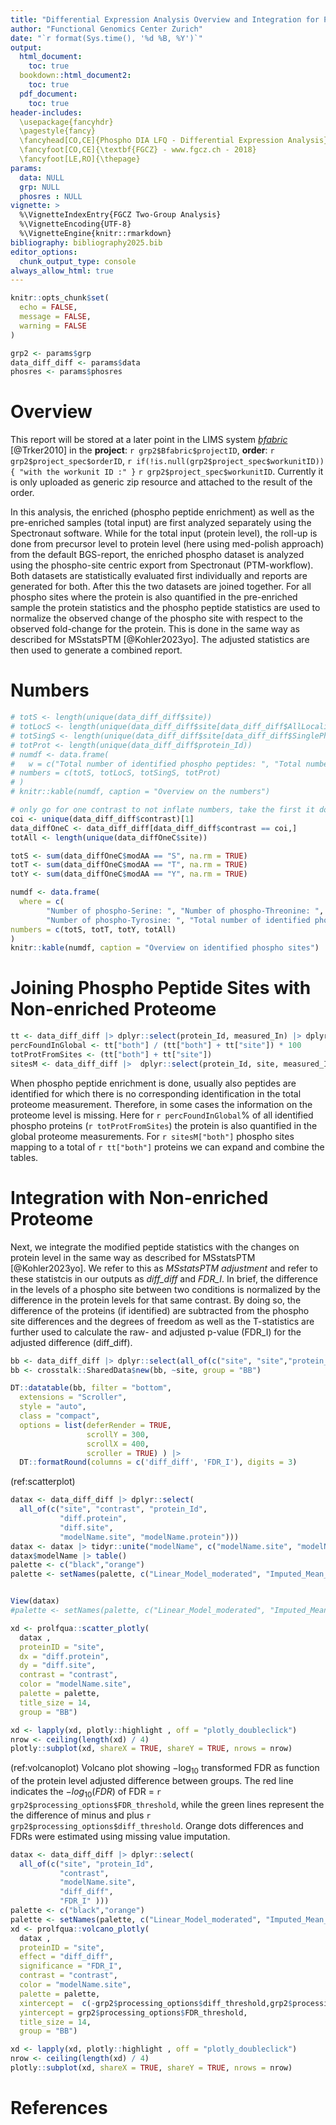 ```yaml
---
title: "Differential Expression Analysis Overview and Integration for Phospho DIA-LFQ Data"
author: "Functional Genomics Center Zurich"
date: "`r format(Sys.time(), '%d %B, %Y')`"
output:
  html_document:
    toc: true
  bookdown::html_document2:
    toc: true
  pdf_document: 
    toc: true
header-includes: 
  \usepackage{fancyhdr}
  \pagestyle{fancy}
  \fancyhead[CO,CE]{Phospho DIA LFQ - Differential Expression Analysis}
  \fancyfoot[CO,CE]{\textbf{FGCZ} - www.fgcz.ch - 2018}
  \fancyfoot[LE,RO]{\thepage} 
params:
  data: NULL
  grp: NULL
  phosres : NULL
vignette: >
  %\VignetteIndexEntry{FGCZ Two-Group Analysis}
  %\VignetteEncoding{UTF-8}
  %\VignetteEngine{knitr::rmarkdown}
bibliography: bibliography2025.bib
editor_options: 
  chunk_output_type: console
always_allow_html: true
---
```




```r

knitr::opts_chunk$set(
  echo = FALSE,
  message = FALSE,
  warning = FALSE
)

grp2 <- params$grp
data_diff_diff <- params$data
phosres <- params$phosres
```

# Overview

This report will be stored at a later point in the LIMS system [_bfabric_](https://fgcz-bfabric.uzh.ch) [@Trker2010] in the 
__project__: `r grp2$Bfabric$projectID`, __order__: `r grp2$project_spec$orderID`, `r if(!is.null(grp2$project_spec$workunitID)){ "with the workunit ID :" }`  `r grp2$project_spec$workunitID`. Currently it is only uploaded as generic zip resource and attached to the result of the order.

In this analysis, the enriched (phospho peptide enrichment) as well as the pre-enriched samples (total input) are first analyzed separately using the Spectronaut software. While for the total input (protein level), the roll-up is done from precursor level to protein level (here using med-polish approach) from the default BGS-report, the enriched phospho dataset is analyzed using the phospho-site centric export from Spectronaut (PTM-workflow). Both datasets are statistically evaluated first individually and reports are generated for both. After this the two datasets are joined together. For all phospho sites where the protein is also quantified in the pre-enriched sample the protein statistics and the phospho peptide statistics are used to normalize the observed change of the phospho site with respect to the observed fold-change for the protein. This is done in the same way as described for MSstatsPTM [@Kohler2023yo]. The adjusted statistics are then used to generate a combined report. 

# Numbers

```r
# totS <- length(unique(data_diff_diff$site))
# totLocS <- length(unique(data_diff_diff$site[data_diff_diff$AllLocalized]))
# totSingS <- length(unique(data_diff_diff$site[data_diff_diff$SinglePhosLocalized_bool]))
# totProt <- length(unique(data_diff_diff$protein_Id))
# numdf <- data.frame(
#   w = c("Total number of identified phospho peptides: ", "Total number of phospho peptides with fully localized phosphorylations (sites):", "Total number of singly phosphorylated and localized phospho peptides: ", "Total number of phospho proteins: "), 
# numbers = c(totS, totLocS, totSingS, totProt)
# )
# knitr::kable(numdf, caption = "Overview on the numbers")

# only go for one contrast to not inflate numbers, take the first it does not matter
coi <- unique(data_diff_diff$contrast)[1]
data_diffOneC <- data_diff_diff[data_diff_diff$contrast == coi,]
totAll <- length(unique(data_diffOneC$site))

totS <- sum(data_diffOneC$modAA == "S", na.rm = TRUE)
totT <- sum(data_diffOneC$modAA == "T", na.rm = TRUE)
totY <- sum(data_diffOneC$modAA == "Y", na.rm = TRUE)

numdf <- data.frame(
  where = c( 
        "Number of phospho-Serine: ", "Number of phospho-Threonine: ", 
        "Number of phospho-Tyrosine: ", "Total number of identified phospho sites: "), 
numbers = c(totS, totT, totY, totAll)
)
knitr::kable(numdf, caption = "Overview on identified phospho sites")

```


# Joining Phospho Peptide Sites with Non-enriched Proteome

```r
tt <- data_diff_diff |> dplyr::select(protein_Id, measured_In) |> dplyr::distinct() |> dplyr::pull(measured_In) |> table()
percFoundInGlobal <- tt["both"] / (tt["both"] + tt["site"]) * 100
totProtFromSites <- (tt["both"] + tt["site"])
sitesM <- data_diff_diff |>  dplyr::select(protein_Id, site, measured_In) |> dplyr::distinct() |> dplyr::pull(measured_In) |> table()
```

When phospho peptide enrichment is done, usually also peptides are identified for which there is no corresponding identification in the total proteome measurement.
Therefore, in some cases the information on the proteome level is missing. Here for `r percFoundInGlobal`% of all identified phospho proteins (`r totProtFromSites`)
the protein is also quantified in the global proteome measurements.
For `r sitesM["both"]` phospho sites mapping to a total of `r tt["both"]` proteins we can expand and combine the tables. 


# Integration with Non-enriched Proteome

Next, we integrate the modified peptide statistics with the changes on protein level in the same way as described for MSstatsPTM [@Kohler2023yo]. We refer to this as *MSstatsPTM adjustment* and refer to these statistcis in our outputs as *diff_diff* and *FDR_I*.
In brief, the difference in the levels of a phospho site between two conditions is normalized by the difference in the protein levels for that same contrast. By doing so, the difference of the proteins (if identified) are subtracted from the phospho site differences and the degrees of freedom as well as the T-statistics are further used to calculate the raw- and adjusted p-value (FDR_I) for the adjusted difference (diff_diff).


```r
bb <- data_diff_diff |> dplyr::select(all_of(c("site", "site","protein_Id","contrast","modelName.site","diff_diff","FDR_I")))
bb <- crosstalk::SharedData$new(bb, ~site, group = "BB")

DT::datatable(bb, filter = "bottom",
  extensions = "Scroller",
  style = "auto",
  class = "compact",
  options = list(deferRender = TRUE,
                 scrollY = 300,
                 scrollX = 400,
                 scroller = TRUE) ) |>
  DT::formatRound(columns = c('diff_diff', 'FDR_I'), digits = 3)

```


(ref:scatterplot)

```r
datax <- data_diff_diff |> dplyr::select(
  all_of(c("site", "contrast", "protein_Id",
           "diff.protein",
           "diff.site",
           "modelName.site", "modelName.protein")))
datax <- datax |> tidyr::unite("modelName", c("modelName.site", "modelName.protein"))
datax$modelName |> table()
palette <- c("black","orange")
palette <- setNames(palette, c("Linear_Model_moderated", "Imputed_Mean_moderated"))  


View(datax)
#palette <- setNames(palette, c("Linear_Model_moderated", "Imputed_Mean_moderated"))  

xd <- prolfqua::scatter_plotly( 
  datax ,
  proteinID = "site",
  dx = "diff.protein",
  dy = "diff.site",
  contrast = "contrast",
  color = "modelName.site",
  palette = palette,
  title_size = 14,
  group = "BB")

xd <- lapply(xd, plotly::highlight , off = "plotly_doubleclick")
nrow <- ceiling(length(xd) / 4)
plotly::subplot(xd, shareX = TRUE, shareY = TRUE, nrows = nrow)

```

(ref:volcanoplot)  Volcano plot showing $-\log_{10}$ transformed FDR as function of the protein level adjusted difference between groups. The red line indicates the $-log_{10}(FDR)$ of FDR = `r grp2$processing_options$FDR_threshold`, while the green lines represent the the difference of minus and plus `r grp2$processing_options$diff_threshold`. Orange dots differences and FDRs were estimated using missing value imputation.


```r
datax <- data_diff_diff |> dplyr::select(
  all_of(c("site", "protein_Id",
           "contrast",
           "modelName.site",
           "diff_diff",
           "FDR_I" )))
palette <- c("black","orange")
palette <- setNames(palette, c("Linear_Model_moderated", "Imputed_Mean_moderated"))  
xd <- prolfqua::volcano_plotly( 
  datax ,
  proteinID = "site",
  effect = "diff_diff",
  significance = "FDR_I",
  contrast = "contrast",
  color = "modelName.site",
  palette = palette,
  xintercept =  c(-grp2$processing_options$diff_threshold,grp2$processing_options$diff_threshold),
  yintercept = grp2$processing_options$FDR_threshold,
  title_size = 14,
  group = "BB")

xd <- lapply(xd, plotly::highlight , off = "plotly_doubleclick")
nrow <- ceiling(length(xd) / 4)
plotly::subplot(xd, shareX = TRUE, shareY = TRUE, nrows = nrow)

```

# References
